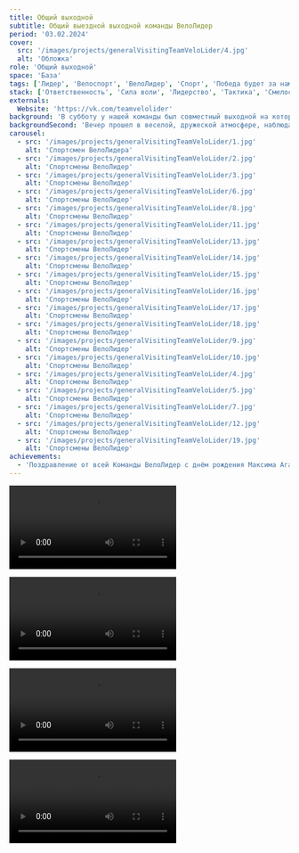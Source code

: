 ```yaml
---
title: Общий выходной
subtitle: Общий выездной выходной команды ВелоЛидер
period: '03.02.2024'
cover:
  src: '/images/projects/generalVisitingTeamVeloLider/4.jpg'
  alt: 'Обложка'
role: 'Общий выходной'
space: 'База'
tags: ['Лидер', 'Велоспорт', 'ВелоЛидер', 'Спорт', 'Победа будет за нами']
stack: ['Ответственность', 'Сила воли', 'Лидерство', 'Тактика', 'Смелость']
externals:
  Website: 'https://vk.com/teamvelolider'
background: 'В субботу у нашей команды был совместный выходной на котором мы ездили в боулинг клуб по приглашению на день рождений Максима Агапова и Александры Хатунцевой.'
backgroundSecond: 'Вечер прошел в веселой, дружеской атмосфере, наблюдалась высокая игровая активность, всем понравилось, у ребят есть огромное желание собраться в следующий раз.'
carousel:
  - src: '/images/projects/generalVisitingTeamVeloLider/1.jpg'
    alt: 'Спортсмен ВелоЛидера'
  - src: '/images/projects/generalVisitingTeamVeloLider/2.jpg'
    alt: 'Спортсмены ВелоЛидер'
  - src: '/images/projects/generalVisitingTeamVeloLider/3.jpg'
    alt: 'Спортсмены ВелоЛидер'
  - src: '/images/projects/generalVisitingTeamVeloLider/6.jpg'
    alt: 'Спортсмены ВелоЛидер'
  - src: '/images/projects/generalVisitingTeamVeloLider/8.jpg'
    alt: 'Спортсмены ВелоЛидер'
  - src: '/images/projects/generalVisitingTeamVeloLider/11.jpg'
    alt: 'Спортсмены ВелоЛидер'
  - src: '/images/projects/generalVisitingTeamVeloLider/13.jpg'
    alt: 'Спортсмены ВелоЛидер'
  - src: '/images/projects/generalVisitingTeamVeloLider/14.jpg'
    alt: 'Спортсмены ВелоЛидер'
  - src: '/images/projects/generalVisitingTeamVeloLider/15.jpg'
    alt: 'Спортсмены ВелоЛидер'
  - src: '/images/projects/generalVisitingTeamVeloLider/16.jpg'
    alt: 'Спортсмены ВелоЛидер'
  - src: '/images/projects/generalVisitingTeamVeloLider/17.jpg'
    alt: 'Спортсмены ВелоЛидер'
  - src: '/images/projects/generalVisitingTeamVeloLider/18.jpg'
    alt: 'Спортсмены ВелоЛидер'
  - src: '/images/projects/generalVisitingTeamVeloLider/9.jpg'
    alt: 'Спортсмены ВелоЛидер'
  - src: '/images/projects/generalVisitingTeamVeloLider/10.jpg'
    alt: 'Спортсмены ВелоЛидер'
  - src: '/images/projects/generalVisitingTeamVeloLider/4.jpg'
    alt: 'Спортсмены ВелоЛидер'
  - src: '/images/projects/generalVisitingTeamVeloLider/5.jpg'
    alt: 'Спортсмены ВелоЛидер'
  - src: '/images/projects/generalVisitingTeamVeloLider/7.jpg'
    alt: 'Спортсмены ВелоЛидер'
  - src: '/images/projects/generalVisitingTeamVeloLider/12.jpg'
    alt: 'Спортсмены ВелоЛидер'
  - src: '/images/projects/generalVisitingTeamVeloLider/19.jpg'
    alt: 'Спортсмены ВелоЛидер'
achievements:
  - 'Поздравление от всей Команды ВелоЛидер с днём рождения Максима Агапова и Александры Хатунцевой'
---
```


<Video
  src="/images/projects/generalVisitingTeamVeloLider/v1.mp4"
  alt="Video of the highlights flow in Lazy"
  thumbnail="/images/projects/fasadeRenovation/th1.jpg"
/>

<Video
  src="/images/projects/generalVisitingTeamVeloLider/v2.mp4"
  alt="Video of the highlights flow in Lazy"
  thumbnail="/images/projects/fasadeRenovation/th2.jpg"
/>

<Video
  src="/images/projects/generalVisitingTeamVeloLider/v3.mp4"
  alt="Video of the highlights flow in Lazy"
  thumbnail="/images/projects/fasadeRenovation/th2.jpg"
/>

<Video
  src="/images/projects/generalVisitingTeamVeloLider/v4.mp4"
  alt="Video of the highlights flow in Lazy"
  thumbnail="/images/projects/fasadeRenovation/th2.jpg"
/>
<Video
  src="/images/projects/generalVisitingTeamVeloLider/v5.mp4"
  alt="Video of the highlights flow in Lazy"
  thumbnail="/images/projects/fasadeRenovation/th2.jpg"
/>
<Video
  src="/images/projects/generalVisitingTeamVeloLider/v6.mp4"
  alt="Video of the highlights flow in Lazy"
  thumbnail="/images/projects/fasadeRenovation/th2.jpg"
/>
<Video
  src="/images/projects/generalVisitingTeamVeloLider/v7.mp4"
  alt="Video of the highlights flow in Lazy"
  thumbnail="/images/projects/fasadeRenovation/th2.jpg"
/>
<Video
  src="/images/projects/generalVisitingTeamVeloLider/v8.mp4"
  alt="Video of the highlights flow in Lazy"
  thumbnail="/images/projects/fasadeRenovation/th2.jpg"
/>
<Video
  src="/images/projects/generalVisitingTeamVeloLider/v9.mp4"
  alt="Video of the highlights flow in Lazy"
  thumbnail="/images/projects/fasadeRenovation/th2.jpg"
/>
<Video
  src="/images/projects/generalVisitingTeamVeloLider/v10.mp4"
  alt="Video of the highlights flow in Lazy"
  thumbnail="/images/projects/fasadeRenovation/th2.jpg"
/>
<Video
  src="/images/projects/generalVisitingTeamVeloLider/v11.mp4"
  alt="Video of the highlights flow in Lazy"
  thumbnail="/images/projects/fasadeRenovation/th2.jpg"
/>
<Video
  src="/images/projects/generalVisitingTeamVeloLider/v12.mp4"
  alt="Video of the highlights flow in Lazy"
  thumbnail="/images/projects/fasadeRenovation/th2.jpg"
/>
